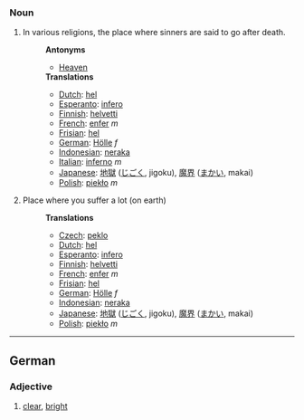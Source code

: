 ===Noun===
#In various religions, the place where sinners are said to go after death.
#:'''Antonyms'''
#:*[[Heaven]]
#:'''Translations'''
#:*[[Dutch]]: [[hel]]
#:*[[Esperanto]]: [[infero]]
#:*[[Finnish]]: [[helvetti]]
#:*[[French]]: [[enfer]] ''m''
#:*[[Frisian]]: [[hel]]
#:*[[German]]: [[Hölle]] ''f''
#:*[[Indonesian]]: [[neraka]]
#:*[[Italian]]: [[inferno]] ''m''
#:*[[Japanese]]: [[地獄]] ([[じごく]], jigoku), [[魔界]] ([[まかい]], makai)
#:*[[Polish]]: [[piekło]] ''m''
#Place where you suffer a lot (on earth)
#:'''Translations'''
#:*[[Czech]]: [[peklo]]
#:*[[Dutch]]: [[hel]]
#:*[[Esperanto]]: [[infero]]
#:*[[Finnish]]: [[helvetti]]
#:*[[French]]: [[enfer]] ''m''
#:*[[Frisian]]: [[hel]]
#:*[[German]]: [[Hölle]] ''f''
#:*[[Indonesian]]: [[neraka]]
#:*[[Japanese]]: [[地獄]] ([[じごく]], jigoku), [[魔界]] ([[まかい]], makai)
#:*[[Polish]]: [[piekło]] ''m''

----

==German==
===Adjective===
#[[clear]], [[bright]]